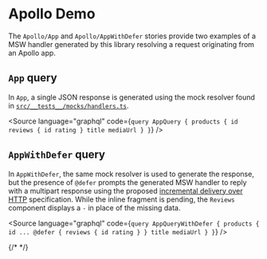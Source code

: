 
<Meta of={ApolloStories} />

# Apollo Demo

The `Apollo/App` and `Apollo/AppWithDefer` stories provide two examples of a MSW handler generated by this library resolving a request originating from an Apollo app.

## `App` query
In `App`, a single JSON response is generated using the mock resolver found in [`src/__tests__/mocks/handlers.ts`](https://github.com/apollographql/graphql-testing-library/blob/main/src/__tests__/mocks/handlers.ts).

<Source language="graphql" code={`
query AppQuery {
  products {
    id
    reviews {
      id
      rating
    }
    title
    mediaUrl
  }
}
`} />

## `AppWithDefer` query
In `AppWithDefer`, the same mock resolver is used to generate the response, but the presence of `@defer` prompts the generated MSW handler to reply with a multipart response using the proposed [incremental delivery over HTTP](https://github.com/graphql/graphql-over-http/blob/main/rfcs/IncrementalDelivery.md) specification. While the inline fragment is pending, the `Reviews` component displays a `-` in place of the missing data.

<Source language="graphql" code={`
query AppQueryWithDefer {
  products {
    id
    ... @defer {
      reviews {
        id
        rating
      }
    }
    title
    mediaUrl
  }
}
`} />

{/* <Canvas of={ApolloStories.AppWithDefer} /> */}